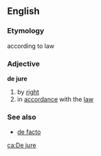 ==English==
===Etymology===
{{L.}} according to law
===Adjective===
'''de jure'''
# by [[right]]
# in [[accordance]] with the [[law]]

===See also===
* [[de facto]]

[[ca:De jure]]